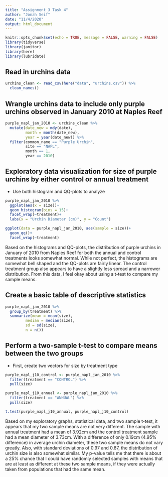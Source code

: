 ```yaml
---
title: "Assignment 3 Task 4"
author: "Jonah Seif"
date: "11/4/2020"
output: html_document
---
```


```r
knitr::opts_chunk$set(echo = TRUE, message = FALSE, warning = FALSE)
library(tidyverse)
library(janitor)
library(here)
library(lubridate)
```


## Read in urchins data

```r
urchins_clean <- read_csv(here("data", "urchins.csv")) %>% 
  clean_names()
```

## Wrangle urchins data to include only purple urchins observed in January 2010 at Naples Reef

```r
purple_napl_jan_2010 <- urchins_clean %>% 
  mutate(date_new = mdy(date),
         month = month(date_new),
         year = year(date_new)) %>% 
  filter(common_name == "Purple Urchin",
         site == "NAPL",
         month == 1,
         year == 2010)
```


## Exploratory data visualization for size of purple urchins by either control or annual treatment
- Use both histogram and QQ-plots to analyze

```r
purple_napl_jan_2010 %>% 
  ggplot(aes(x = size))+
  geom_histogram(bins = 15)+
  facet_wrap(~treatment)+
  labs(x = "Urchin Diameter (cm)", y = "Count")

ggplot(data = purple_napl_jan_2010, aes(sample = size))+
  geom_qq()+
  facet_wrap(~treatment)
```

Based on the histograms and QQ-plots, the distribution of purple urchins in January of 2010 from Naples Reef for both the annual and control treatments looks somewhat normal. While not perfect, the histograms are somewhat bell shaped and the QQ-plots are fairly linear. The control treatment group also appears to have a slightly less spread and a narrower distribution. From this data, I feel okay about using a t-test to compare my sample means.

## Create a basic table of descriptive statistics 

```r
purple_napl_jan_2010 %>% 
  group_by(treatment) %>% 
  summarize(mean = mean(size),
         median = median(size),
         sd = sd(size),
         n = n())
```

## Perform a two-sample t-test to compare means between the two groups
- First, create two vectors for size by treatment type

```r
purple_napl_j10_control <- purple_napl_jan_2010 %>%  
  filter(treatment == "CONTROL") %>% 
  pull(size)

purple_napl_j10_annual <- purple_napl_jan_2010 %>% 
  filter(treatment == "ANNUAL") %>% 
  pull(size)

t.test(purple_napl_j10_annual, purple_napl_j10_control)
```

Based on my exploratory graphs, statistical data, and two sample t-test, it appears that my two sample means are not very different. The sample with annual treatment had a mean of 3.92cm and the control treatment sample had a mean diameter of 3.73cm. With a difference of only 0.19cm (4.95% difference) in average urchin diameter, these two sample means do not vary greatly. Also, with standard deviations of 0.97 and 0.87, the distribution of urchin size is also somewhat similar. 
My p-value tells me that there is about a 25% chance that I could have randomly selected samples with means that are at least as different at these two sample means, if they were actually taken from populations that had the same mean.







